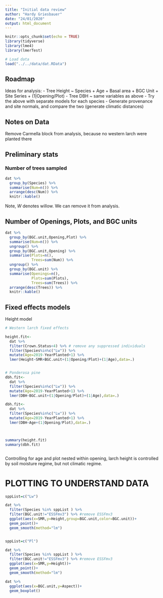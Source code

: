 ```yaml
---
title: "Initial data review"
author: "Hardy Griesbauer"
date: "24/01/2020"
output: html_document
---
```


```r
knitr::opts_chunk$set(echo = TRUE)
library(tidyverse)
library(lme4)
library(lmerTest)

# Load data
load("../../data/dat.RData")

```
## Roadmap
Ideas for analysis:
- Tree Height ~ Species + Age + Basal area + BGC Unit + Site Series + (1|Opening/Plot)
- Tree DBH ~ same variables as above
- Try the above with separate models for each species
- Generate provenance and site normals, and compare the two (generate climatic distances)

## Notes on Data
Remove Carmella block from analysis, because no western larch were planted there


## Preliminary stats

### Number of trees sampled
```r

dat %>% 
  group_by(Species) %>% 
  summarise(Num=n()) %>% 
  arrange(desc(Num)) %>% 
  knitr::kable()

```

Note, *W* denotes willow.  We can remove it from analysis.

## Number of Openings, Plots, and BGC units

```r

dat %>% 
  group_by(BGC.unit,Opening,Plot) %>% 
  summarise(Num=n()) %>% 
  ungroup() %>% 
  group_by(BGC.unit,Opening) %>% 
  summarise(Plots=n(),
            Trees=sum(Num)) %>% 
  ungroup() %>% 
  group_by(BGC.unit) %>% 
  summarise(Openings=n(),
            Plots=sum(Plots),
            Trees=sum(Trees)) %>% 
  arrange(desc(Trees)) %>% 
  knitr::kable()
```


## Fixed effects models

Height model

```r
# Western larch fixed effects

height.fit<-
  dat %>% 
  filter(Crown.Status<4) %>% # remove any suppressed individuals
  filter(Species%in%c("Lw")) %>% 
  mutate(Age=2019-YearPlanted+1) %>% 
  lmer(Height~SMR+BGC.unit+(1|Opening/Plot)+(1|Age),data=.) 


# Ponderosa pine
dbh.fit<-
  dat %>% 
  filter(Species%in%c("Lw")) %>% 
  mutate(Age=2019-YearPlanted+1) %>% 
  lmer(DBH~BGC.unit+(1|Opening/Plot)+(1|Age),data=.) 

dbh.fit<-
  dat %>% 
  filter(Species%in%c("Lw")) %>% 
  mutate(Age=2019-YearPlanted+1) %>% 
  lmer(DBH~Age+(1|Opening/Plot),data=.) 



summary(height.fit)
summary(dbh.fit)



```

Controlling for age and plot nested within opening, larch height is controlled by soil moisture regime, but not climatic regime.

# PLOTTING TO UNDERSTAND DATA

```r

sppList=c("Lw")

dat %>% 
  filter(Species %in% sppList ) %>% 
  filter(BGC.unit!="ESSFmv3") %>% #remove ESSFmv3
  ggplot(aes(x=SMR,y=Height,group=BGC.unit,color=BGC.unit))+
  geom_point()+
  geom_smooth(method="lm")


sppList=c("Pl")

dat %>% 
  filter(Species %in% sppList ) %>% 
  filter(BGC.unit!="ESSFmv3") %>% #remove ESSFmv3
  ggplot(aes(x=SMR,y=Height))+
  geom_point()+
  geom_smooth(method="lm")


```

```r
dat %>% 
  ggplot(aes(x=BGC.unit,y=Aspect))+
  geom_boxplot()
```